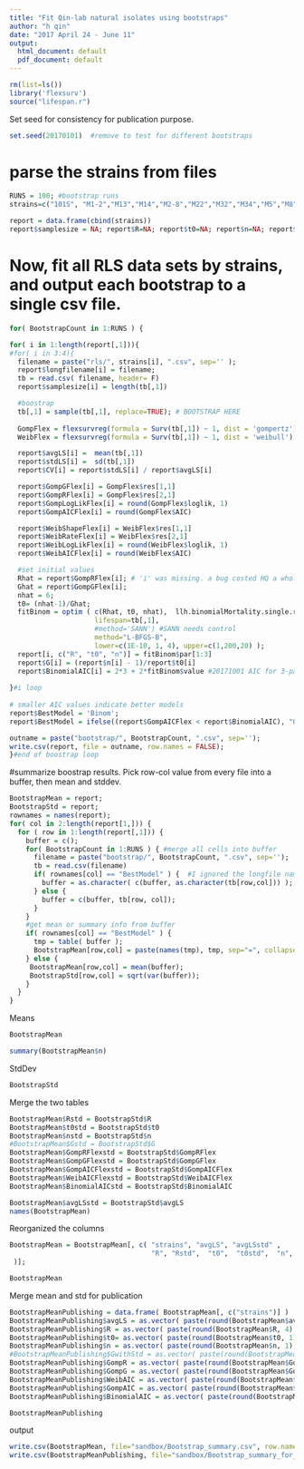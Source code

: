 ```yaml
---
title: "Fit Qin-lab natural isolates using bootstraps"
author: "h qin"
date: "2017 April 24 - June 11"
output:
  html_document: default
  pdf_document: default
---
```



```r
rm(list=ls())
library('flexsurv')
source("lifespan.r")
```

Set seed for consistency for publication purpose.  
```r
set.seed(20170101)  #remove to test for different bootstraps
```

# parse the strains from files

```r
RUNS = 100; #bootstrap runs
strains=c("101S", "M1-2","M13","M14","M2-8","M22","M32","M34","M5","M8","RM112N","S288c","SGU57", "YPS128","YPS163")

report = data.frame(cbind(strains))
report$samplesize = NA; report$R=NA; report$t0=NA; report$n=NA; report$G=NA; report$longfilename=NA; 

```


# Now, fit all RLS data sets by strains, and output each bootstrap to a single csv file. 

```r
for( BootstrapCount in 1:RUNS ) {

for( i in 1:length(report[,1])){
#for( i in 3:4){
  filename = paste("rls/", strains[i], ".csv", sep='' ); 
  report$longfilename[i] = filename; 
  tb = read.csv( filename, header= F)
  report$samplesize[i] = length(tb[,1])

  #boostrap 
  tb[,1] = sample(tb[,1], replace=TRUE); # BOOTSTRAP HERE
  
  GompFlex = flexsurvreg(formula = Surv(tb[,1]) ~ 1, dist = 'gompertz')
  WeibFlex = flexsurvreg(formula = Surv(tb[,1]) ~ 1, dist = 'weibull')

  report$avgLS[i] =  mean(tb[,1])
  report$stdLS[i] =  sd(tb[,1])
  report$CV[i] = report$stdLS[i] / report$avgLS[i]

  report$GompGFlex[i] = GompFlex$res[1,1]
  report$GompRFlex[i] = GompFlex$res[2,1]
  report$GompLogLikFlex[i] = round(GompFlex$loglik, 1)
  report$GompAICFlex[i] = round(GompFlex$AIC)

  report$WeibShapeFlex[i] = WeibFlex$res[1,1]
  report$WeibRateFlex[i] = WeibFlex$res[2,1]
  report$WeibLogLikFlex[i] = round(WeibFlex$loglik, 1)  
  report$WeibAICFlex[i] = round(WeibFlex$AIC)

  #set initial values
  Rhat = report$GompRFlex[i]; # 'i' was missing. a bug costed HQ a whole afternoon.
  Ghat = report$GompGFlex[i];
  nhat = 6;  
  t0= (nhat-1)/Ghat;
  fitBinom = optim ( c(Rhat, t0, nhat),  llh.binomialMortality.single.run, 
                     lifespan=tb[,1], 
                     #method='SANN') #SANN needs control  
                     method="L-BFGS-B", 
                     lower=c(1E-10, 1, 4), upper=c(1,200,20) );  
  report[i, c("R", "t0", "n")] = fitBinom$par[1:3]
  report$G[i] = (report$n[i] - 1)/report$t0[i]
  report$BinomialAIC[i] = 2*3 + 2*fitBinom$value #20171001 AIC for 3-parameter binomial aging model
  
}#i loop
  
# smaller AIC values indicate better models
report$BestModel = 'Binom';
report$BestModel = ifelse((report$GompAICFlex < report$BinomialAIC), "Gomp", 'Binom')

outname = paste("bootstrap/", BootstrapCount, ".csv", sep='');
write.csv(report, file = outname, row.names = FALSE);
}#end of boostrap loop

```

#summarize boostrap results. 
Pick row-col value from every file into a buffer, then mean and stddev. 

```r
BootstrapMean = report; 
BootstrapStd = report;
rownames = names(report);
for( col in 2:length(report[1,])) {
  for ( row in 1:length(report[,1])) {
    buffer = c();
    for( BootstrapCount in 1:RUNS ) { #merge all cells into buffer
      filename = paste("bootstrap/", BootstrapCount, ".csv", sep='');
      tb = read.csv(filename)
      if( rownames[col] == "BestModel" ) {  #I ignored the longfile name columns for the summary output
        buffer = as.character( c(buffer, as.character(tb[row,col])) );
      } else {
        buffer = c(buffer, tb[row, col]); 
      }
    }
    #get mean or summary info from buffer
    if( rownames[col] == "BestModel" ) {
      tmp = table( buffer );
      BootstrapMean[row,col] = paste(names(tmp), tmp, sep="=", collapse = ":");
    } else {
     BootstrapMean[row,col] = mean(buffer);
     BootstrapStd[row,col] = sqrt(var(buffer));
    }
  }  
}

```

Means 
```r
BootstrapMean
```


```r
summary(BootstrapMean$n)
```

StdDev
```r
BootstrapStd
```

Merge the two tables
```r
BootstrapMean$Rstd = BootstrapStd$R
BootstrapMean$t0std = BootstrapStd$t0
BootstrapMean$nstd = BootstrapStd$n
#BootstrapMean$Gstd = BootstrapStd$G
BootstrapMean$GompRFlexstd = BootstrapStd$GompRFlex
BootstrapMean$GompGFlexstd = BootstrapStd$GompGFlex
BootstrapMean$GompAICFlexstd = BootstrapStd$GompAICFlex
BootstrapMean$WeibAICFlexstd = BootstrapStd$WeibAICFlex
BootstrapMean$BinomialAICstd = BootstrapStd$BinomialAIC

BootstrapMean$avgLSstd = BootstrapStd$avgLS
names(BootstrapMean)
```

Reorganized the columns
```r
BootstrapMean = BootstrapMean[, c( "strains", "avgLS", "avgLSstd" , 
                                   "R", "Rstd",  "t0",  "t0std",  "n",  "nstd", "GompRFlex", "GompRFlexstd", "GompGFlex", "GompGFlexstd", "WeibAICFlex", "WeibAICFlexstd", "GompAICFlex",  "GompAICFlexstd", "BinomialAIC", "BinomialAICstd" 
 )];

BootstrapMean
```

Merge mean and std for publication
```r
BootstrapMeanPublishing = data.frame( BootstrapMean[, c("strains")] )
BootstrapMeanPublishing$avgLS = as.vector( paste(round(BootstrapMean$avgLS, 2), round(BootstrapMean$avgLSstd,3), sep=" +/- ") );
BootstrapMeanPublishing$R = as.vector( paste(round(BootstrapMean$R, 4), round(BootstrapMean$Rstd,4), sep=" +/- ") );
BootstrapMeanPublishing$t0= as.vector( paste(round(BootstrapMean$t0, 1), round(BootstrapMean$t0std,1), sep=" +/- ") );
BootstrapMeanPublishing$n = as.vector( paste(round(BootstrapMean$n, 1), round(BootstrapMean$nstd,3), sep=" +/- ") );
#BootstrapMeanPublishing$GwithStd = as.vector( paste(round(BootstrapMean$G, 2), round(BootstrapMean$Gstd,3), sep=" +/- ") );
BootstrapMeanPublishing$GompR = as.vector( paste(round(BootstrapMean$GompRFlex, 4), round(BootstrapMean$GompRFlexstd,5), sep=" +/- ") );
BootstrapMeanPublishing$GompG = as.vector( paste(round(BootstrapMean$GompGFlex, 2), round(BootstrapMean$GompGFlexstd,3), sep=" +/- ") );
BootstrapMeanPublishing$WeibAIC = as.vector( paste(round(BootstrapMean$WeibAICFlex, 2), round(BootstrapMean$WeibAICFlexstd,2), sep=" +/- ") );
BootstrapMeanPublishing$GompAIC = as.vector( paste(round(BootstrapMean$GompAICFlex, 2), round(BootstrapMean$GompAICFlexstd,2), sep=" +/- ") );
BootstrapMeanPublishing$BinomialAIC = as.vector( paste(round(BootstrapMean$BinomialAIC, 2), round(BootstrapMean$BinomialAICstd,2), sep=" +/- ") );

BootstrapMeanPublishing
```

output
```r
write.csv(BootstrapMean, file="sandbox/Bootstrap_summary.csv", row.names = FALSE)
write.csv(BootstrapMeanPublishing, file="sandbox/Bootstrap_summary_for_publication.csv", row.names = FALSE)

```
